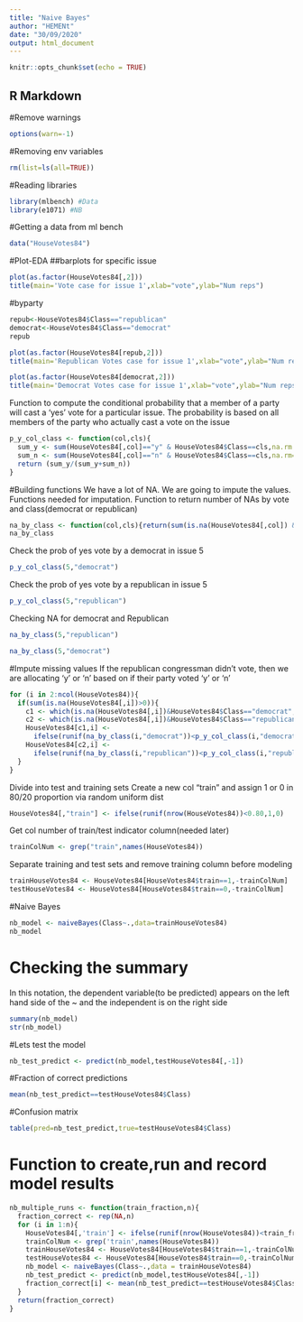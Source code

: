 ---
title: "Naive Bayes"
author: "HEMENt"
date: "30/09/2020"
output: html_document
---

```{r setup, include=FALSE}
knitr::opts_chunk$set(echo = TRUE)
```

## R Markdown
#Remove warnings
```{r}
options(warn=-1)
```
#Removing env variables
```{r}
rm(list=ls(all=TRUE))
```
#Reading libraries
```{r}
library(mlbench) #Data
library(e1071) #NB
```
#Getting a data from ml bench
```{r}
data("HouseVotes84")
```
#Plot-EDA
##barplots for specific issue
```{r}
plot(as.factor(HouseVotes84[,2]))
title(main='Vote case for issue 1',xlab="vote",ylab="Num reps")
```
#byparty
```{r}
repub<-HouseVotes84$Class=="republican"
democrat<-HouseVotes84$Class=="democrat"
repub
```

```{r}
plot(as.factor(HouseVotes84[repub,2]))
title(main='Republican Votes case for issue 1',xlab="vote",ylab="Num reps")
```

```{r}
plot(as.factor(HouseVotes84[democrat,2]))
title(main='Democrat Votes case for issue 1',xlab="vote",ylab="Num reps")
```
Function to compute the conditional probability that a member of a party will cast a 'yes' vote for a particular issue. The probability is based on all members of the party who actually cast a vote on the issue
```{r}
p_y_col_class <- function(col,cls){
  sum_y <- sum(HouseVotes84[,col]=="y" & HouseVotes84$Class==cls,na.rm =TRUE)
  sum_n <- sum(HouseVotes84[,col]=="n" & HouseVotes84$Class==cls,na.rm=TRUE)
  return (sum_y/(sum_y+sum_n))
}
```
#Building functions
We have a lot of NA. We are going to impute the values. Functions needed for imputation. Function to return number of NAs by vote and class(democrat or republican)
```{r}
na_by_class <- function(col,cls){return(sum(is.na(HouseVotes84[,col]) & HouseVotes84$Class==cls))}
na_by_class
```

Check the prob of yes vote by a democrat in issue 5
```{r}
p_y_col_class(5,"democrat")
```
Check the prob of yes vote by a republican in issue 5
```{r}
p_y_col_class(5,"republican")
```
Checking NA for democrat and Republican
```{r}
na_by_class(5,"republican")
```
```{r}
na_by_class(5,"democrat")
```
#Impute missing values
If the republican congressman didn't vote, then we are allocating 'y' or 'n' based on if their party voted 'y' or 'n'
```{r}
for (i in 2:ncol(HouseVotes84)){
  if(sum(is.na(HouseVotes84[,i])>0)){
    c1 <- which(is.na(HouseVotes84[,i])&HouseVotes84$Class=="democrat",arr.ind=TRUE)
    c2 <- which(is.na(HouseVotes84[,i])&HouseVotes84$Class=="republican",arr.ind=TRUE)
    HouseVotes84[c1,i] <- 
      ifelse(runif(na_by_class(i,"democrat"))<p_y_col_class(i,"democrat"),"y","n")
    HouseVotes84[c2,i] <- 
      ifelse(runif(na_by_class(i,"republican"))<p_y_col_class(i,"republican"),"y","n")
  }
}
```

Divide into test and training sets
Create a new col "train" and assign 1 or 0 in 80/20 proportion via random uniform dist
```{r}
HouseVotes84[,"train"] <- ifelse(runif(nrow(HouseVotes84))<0.80,1,0)
```
Get col number of train/test indicator column(needed later)
```{r}
trainColNum <- grep("train",names(HouseVotes84))
```
Separate training and test sets and remove training column before modeling 
```{r}
trainHouseVotes84 <- HouseVotes84[HouseVotes84$train==1,-trainColNum]
testHouseVotes84 <- HouseVotes84[HouseVotes84$train==0,-trainColNum]
```

#Naive Bayes
```{r}
nb_model <- naiveBayes(Class~.,data=trainHouseVotes84)
nb_model
```
# Checking the summary
In this notation, the dependent variable(to be predicted) appears on the left hand side of the ~ and the independent is on the right side
```{r}
summary(nb_model)
str(nb_model)
```
#Lets test the model
```{r}
nb_test_predict <- predict(nb_model,testHouseVotes84[,-1])
```
#Fraction of correct predictions
```{r}
mean(nb_test_predict==testHouseVotes84$Class)
```
#Confusion matrix
```{r}
table(pred=nb_test_predict,true=testHouseVotes84$Class)
```
# Function to create,run and record model results
```{r}
nb_multiple_runs <- function(train_fraction,n){
  fraction_correct <- rep(NA,n)
  for (i in 1:n){
    HouseVotes84[,'train'] <- ifelse(runif(nrow(HouseVotes84))<train_fraction,1,0)
    trainColNum <- grep('train',names(HouseVotes84))
    trainHouseVotes84 <- HouseVotes84[HouseVotes84$train==1,-trainColNum]
    testHouseVotes84 <- HouseVotes84[HouseVotes84$train==0,-trainColNum]
    nb_model <- naiveBayes(Class~.,data = trainHouseVotes84)
    nb_test_predict <- predict(nb_model,testHouseVotes84[,-1])
    fraction_correct[i] <- mean(nb_test_predict==testHouseVotes84$Class)
  }
  return(fraction_correct)
}
```

```{r}

```
